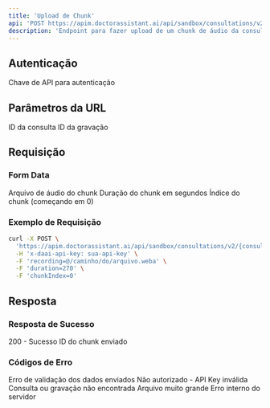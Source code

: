 ```yaml
---
title: 'Upload de Chunk'
api: 'POST https://apim.doctorassistant.ai/api/sandbox/consultations/v2/{consultationId}/recordings/{recordingId}/chunks'
description: 'Endpoint para fazer upload de um chunk de áudio da consulta'
---
```


## Autenticação

<ParamField header="x-daai-api-key" type="string" required>
  Chave de API para autenticação
</ParamField>

## Parâmetros da URL

<ParamField path="consultationId" type="string" required>
  ID da consulta
</ParamField>

<ParamField path="recordingId" type="string" required>
  ID da gravação
</ParamField>

## Requisição

### Form Data

<ParamField body="recording" type="file" required>
  Arquivo de áudio do chunk
</ParamField>

<ParamField body="duration" type="number" required>
  Duração do chunk em segundos
</ParamField>

<ParamField body="chunkIndex" type="number" required>
  Índice do chunk (começando em 0)
</ParamField>

### Exemplo de Requisição

```bash
curl -X POST \
  'https://apim.doctorassistant.ai/api/sandbox/consultations/v2/{consultationId}/recordings/{recordingId}/chunks' \
  -H 'x-daai-api-key: sua-api-key' \
  -F 'recording=@/caminho/do/arquivo.weba' \
  -F 'duration=270' \
  -F 'chunkIndex=0'
```

## Resposta

### Resposta de Sucesso

<ResponseField name="status" type="integer">
  200 - Sucesso
</ResponseField>

<ResponseField name="data" type="object">
  <Expandable title="Toggle objeto">
    <ResponseField name="chunkId" type="string">
      ID do chunk enviado
    </ResponseField>
  </Expandable>
</ResponseField>

### Códigos de Erro

<ResponseField name="400" type="object">
  Erro de validação dos dados enviados
</ResponseField>

<ResponseField name="401" type="object">
  Não autorizado - API Key inválida
</ResponseField>

<ResponseField name="404" type="object">
  Consulta ou gravação não encontrada
</ResponseField>

<ResponseField name="413" type="object">
  Arquivo muito grande
</ResponseField>

<ResponseField name="500" type="object">
  Erro interno do servidor
</ResponseField> 